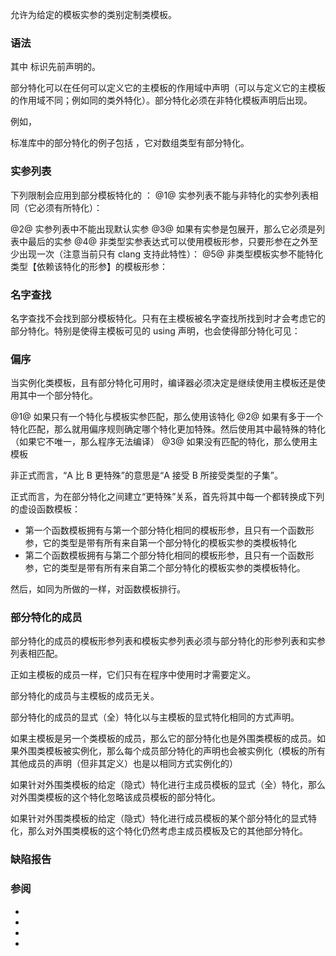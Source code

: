 {{title|部分模板特化}}
{{cpp/language/declarations/expressions/templates/navbar}}

允许为给定的模板实参的类别定制类模板{{rev inl|since=c++14|或变量模板}}。

===语法===
{{sdsc begin}}
{{sdsc|num=1|1=
{{ttb|template}} {{ttb|&lt;}} {{spar|形参列表}} {{ttb|&gt;}} {{spar|类关键词}} {{spar|类头名}} {{ttb|&lt;}} {{spar|实参列表}} {{ttb|&gt;}} {{spar|声明}}
}}
{{sdsc|num=2|notes={{mark since c++14}}|1=
{{ttb|template}} {{ttb|&lt;}} {{spar|形参列表}} {{ttb|&gt;}} {{spar|声明说明符序列}} {{spar|声明符}} {{ttb|&lt;}} {{spar|实参列表}} {{ttb|&gt;}} {{spar|初始化器}}{{mark optional}}
}}
{{sdsc end}}

其中 {{spar|类头名}} 标识先前声明的{{rlp|class template|类模板}}{{rev inl|since=c++14|，而 {{spar|声明符}} 标识先前声明的{{rlp|variable template|变量模板}}{{mark unreviewed dr|CWG|1711}}{{mark unreviewed dr|CWG|2330}}}}。

部分特化可以在任何可以定义它的主模板的作用域中声明（可以与定义它的主模板的作用域不同；例如同{{rlp|member template|成员模板}}的类外特化）。部分特化必须在非特化模板声明后出现。

例如，
{{source|
template&lt;class T1, class T2, int I&gt;
class A {};             // 主模板

template&lt;class T, int I&gt;
class A&lt;T, T*, I&gt; {};   // #1：部分特化，其中 T2 是指向 T1 的指针

template&lt;class T, class T2, int I&gt;
class A&lt;T*, T2, I&gt; {};  // #2：部分特化，其中 T1 是指针

template&lt;class T&gt;
class A&lt;int, T*, 5&gt; {}; // #3：部分特化，其中 T1 是 int，I 是 5，T2 是指针

template&lt;class X, class T, int I&gt;
class A&lt;X, T*, I&gt; {};   // #4：部分特化，其中 T2 是指针
}}

标准库中的部分特化的例子包括 {{c|std::unique_ptr}}，它对数组类型有部分特化。

===实参列表===
下列限制会应用到部分模板特化的 {{spar|实参列表}}：
@1@ 实参列表不能与非特化的实参列表相同（它必须有所特化）：
{{source|
template&lt;class T1, class T2, int I&gt; class B {};        // 主模板
template&lt;class X, class Y, int N&gt; class B&lt;X, Y, N&gt; {}; // 错误
}}
{{rrev|since=c++11|{{mark unreviewed dr|CWG|1495}}
此外，特化必须比主模板更特殊：
{{source|1=
template&lt;int N, typename T1, typename... Ts&gt; struct B;
template&lt;typename... Ts&gt; struct B&lt;0, Ts...&gt; {}; // 错误：没有更特殊
}}
}}

@2@ 实参列表中不能出现默认实参
@3@ 如果有实参是包展开，那么它必须是列表中最后的实参
@4@ 非类型实参表达式可以使用模板形参，只要形参在{{rlp|template_argument_deduction#不推导语境|不推导语境}}之外至少出现一次（注意当前只有 clang 支持此特性）：
{{source|1=
template&lt;int I, int J&gt; struct A {};
template&lt;int I&gt; struct A&lt;I+5, I*2&gt; {};  // 错误：I 不可推导

template&lt;int I, int J, int K&gt; struct B {};
template&lt;int I&gt; struct B&lt;I, I*2, 2&gt; {}; // OK：首个形参可以推导
}}
@5@ 非类型模板实参不能特化类型【依赖该特化的形参】的模板形参：
{{source|1=
template&lt;class T, T t&gt; struct C {}; // 主模板
template&lt;class T&gt; struct C&lt;T, 1&gt;;   // 错误：1 的类型是 T，它依赖形参 T

template&lt;int X, int (*array_ptr)[X]&gt; class B {}; // 主模板
int array[5];
template&lt;int X&gt; class B&lt;X,&amp;array&gt; {}; // 错误：实参类型 &amp;array 是 int(*)[X]，依赖形参 X
}}

===名字查找===
名字查找不会找到部分模板特化。只有在主模板被名字查找所找到时才会考虑它的部分特化。特别是使得主模板可见的 using 声明，也会使得部分特化可见：
{{source|1=
namespace N
{
    template&lt;class T1, class T2&gt; class Z {}; // 主模板
}
using N::Z; // 指代主模板

namespace N
{
    template&lt;class T&gt; class Z&lt;T, T*&gt; {};     // 部分特化
}
Z&lt;int, int*&gt; z; // 名字查找找到 N::Z（主模板），然后使用带 T = int 的部分特化
}}

===偏序===
当实例化类模板{{rev inl|since=c++14|或变量模板}}，且有部分特化可用时，编译器必须决定是继续使用主模板还是使用其中一个部分特化。

@1@ 如果只有一个特化与模板实参匹配，那么使用该特化
@2@ 如果有多于一个特化匹配，那么就用偏序规则确定哪个特化更加特殊。然后使用其中最特殊的特化（如果它不唯一，那么程序无法编译）
@3@ 如果没有匹配的特化，那么使用主模板
{{source|1=
// 给定上面定义的模板 A
A&lt;int, int, 1&gt; a1;   // 没有匹配的特化，使用主模板
A&lt;int, int*, 1&gt; a2;  // 用部分特化 #1，(T=int, I=1)
A&lt;int, char*, 5&gt; a3; // 用部分特化 #3，(T=char)
A&lt;int, char*, 1&gt; a4; // 用部分特化 #4，(X=int, T=char, I=1)
A&lt;int*, int*, 2&gt; a5; // 错误：匹配 #2 (T=int, T2=int*, I=2) 和
                     //      匹配 #4 (X=int*, T=int, I=2) 都不比对方更特殊
}}

非正式而言，“A 比 B 更特殊”的意思是“A 接受 B 所接受类型的子集”。

正式而言，为在部分特化之间建立“更特殊”关系，首先将其中每一个都转换成下列的虚设函数模板：
* 第一个函数模板拥有与第一个部分特化相同的模板形参，且只有一个函数形参，它的类型是带有所有来自第一个部分特化的模板实参的类模板特化
* 第二个函数模板拥有与第二个部分特化相同的模板形参，且只有一个函数形参，它的类型是带有所有来自第二个部分特化的模板实参的类模板特化。

然后，如同为{{rlp|function template#函数模板重载|函数模板重载}}所做的一样，对函数模板排行。

{{source|1=
template&lt;int I, int J, class T&gt; struct X { }; // 主模板
template&lt;int I, int J&gt;          struct X&lt;I, J, int&gt;
{
    static const int s = 1;
}; // 部分特化 #1
// #1 的虚设函数模板是
// template&lt;int I, int J&gt; void f(X&lt;I, J, int&gt;); #A

template&lt;int I&gt;                 struct X&lt;I, I, int&gt;
{
    static const int s = 2;
}; // 部分特化 #2
// #2 的虚设函数模板是
// template&lt;int I&gt;        void f(X&lt;I, I, int&gt;); #B

int main()
{
    X&lt;2, 2, int&gt; x; // #1 和 #2 都匹配
// 函数模板的偏序处理：
// 从 #B 到 #A：从 void(X&lt;U1, U1, int&gt;) 到 void(X&lt;I,J,int&gt;)：推导 OK
// 从 #A 到 #B：从 void(X&lt;U1, U2, int&gt;) 到 void(X&lt;I,I,int&gt;)：推导失败
// #B 更特殊
// #2 是被实例化的特化
    std::cout &lt;&lt; x.s &lt;&lt; '\n'; // 打印 2
}
}}

===部分特化的成员===
部分特化的成员的模板形参列表和模板实参列表必须与部分特化的形参列表和实参列表相匹配。

正如主模板的成员一样，它们只有在程序中使用时才需要定义。

部分特化的成员与主模板的成员无关。

部分特化的成员的显式（全）特化以与主模板的显式特化相同的方式声明。

{{source|1=
template&lt;class T, int I&gt; // 主模板
struct A
{
    void f(); // 成员声明
};

template&lt;class T, int I&gt;
void A&lt;T, I&gt;::f() {}      // 主模板成员定义

// 部分特化
template&lt;class T&gt;
struct A&lt;T, 2&gt;
{
    void f();
    void g();
    void h();
};

// 部分特化的成员
template&lt;class T&gt;
void A&lt;T, 2&gt;::g() {}

// 部分特化的成员的显式（全）特化
template&lt;&gt;
void A&lt;char, 2&gt;::h() {}

int main()
{
    A&lt;char, 0&gt; a0;
    A&lt;char, 2&gt; a2;
    a0.f(); // OK，用主模板的成员定义
    a2.g(); // OK，用部分特化的成员定义
    a2.h(); // OK，用部分特化的成员的全特化定义
    a2.f(); // 错误：部分特化 A&lt;T, 2&gt; 中没有 f() 的定义（没有使用主模板）
}
}}

如果主模板是另一个类模板的成员，那么它的部分特化也是外围类模板的成员。如果外围类模板被实例化，那么每个成员部分特化的声明也会被实例化（模板的所有其他成员的声明（但非其定义）也是以相同方式实例化的）

如果针对外围类模板的给定（隐式）特化进行主成员模板的显式（全）特化，那么对外围类模板的这个特化忽略该成员模板的部分特化。

如果针对外围类模板的给定（隐式）特化进行成员模板的某个部分特化的显式特化，那么对外围类模板的这个特化仍然考虑主成员模板及它的其他部分特化。

{{source|1=
template&lt;class T&gt; struct A // 外围类模板
{
    template&lt;class T2&gt;
    struct B {};      // 主成员模板
    template&lt;class T2&gt;
    struct B&lt;T2*&gt; {}; // 成员模板的部分特化
};

template&lt;&gt;
template&lt;class T2&gt;
struct A&lt;short&gt;::B {}; // 主成员模板的全特化（忽略部分特化）

A&lt;char&gt;::B&lt;int*&gt; abcip;  // 使用部分特化 T2=int
A&lt;short&gt;::B&lt;int*&gt; absip; // 使用主模板的全特化（忽略部分特化）
A&lt;char&gt;::B&lt;int&gt; abci;    // 使用主模板
}}

===缺陷报告===
{{dr list begin}}
{{dr list item|wg=cwg|dr=727|std=C++98|before=部分特化和全特化不允许在类作用域|after=允许在任何作用域}}
{{dr list item|wg=cwg|dr=1315|std=C++98|before=不能在除标识表达式之外的非类型模板实参中使用模板形参|after=只要能推导，表达式就 OK}}
{{dr list item|wg=cwg|dr=1495|std=C++11|before=涉及形参包时规范不明确|after=特化必须更为特殊}}
{{dr list item|wg=cwg|dr=1711|std=C++14|before=缺失对变量模板部分特化的规范|after=添加对变量模板的支持}}
{{dr list item|wg=cwg|dr=1819|std=C++98|before=允许部分特化存在的作用域|after=使部分特化能在任何主模板的作用域声明}}
{{dr list item|wg=cwg|dr=2330|std=C++14|before=缺失对变量模板的引用|after=添加对变量模板的支持}}
{{dr list end}}

===参阅===
* {{rlp|templates|模板}}
* {{rlp|class template|类模板}}
* {{rlp|function template|函数模板}}
* {{rlp|template specialization|显式（全）特化}}

{{langlinks|en|es|ja|ru}}